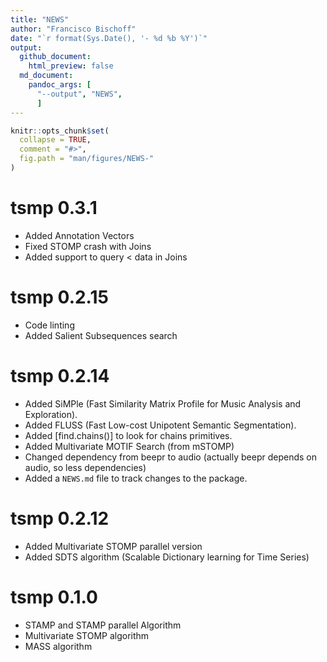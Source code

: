 ```yaml
---
title: "NEWS"
author: "Francisco Bischoff"
date: "`r format(Sys.Date(), '- %d %b %Y')`"
output:
  github_document:
    html_preview: false
  md_document:
    pandoc_args: [
      "--output", "NEWS",
      ]
---
```


<!-- NEWS.md is generated from NEWS.Rmd. Please edit that file -->

```r
knitr::opts_chunk$set(
  collapse = TRUE,
  comment = "#>",
  fig.path = "man/figures/NEWS-"
)
```

# tsmp 0.3.1
* Added Annotation Vectors
* Fixed STOMP crash with Joins
* Added support to query < data in Joins

# tsmp 0.2.15

* Code linting
* Added Salient Subsequences search

# tsmp 0.2.14

* Added SiMPle (Fast Similarity Matrix Profile for Music Analysis and Exploration).
* Added FLUSS (Fast Low-cost Unipotent Semantic Segmentation).
* Added [find.chains()] to look for chains primitives.
* Added Multivariate MOTIF Search (from mSTOMP)
* Changed dependency from beepr to audio (actually beepr depends on audio, so less dependencies)
* Added a `NEWS.md` file to track changes to the package.

# tsmp 0.2.12

* Added Multivariate STOMP parallel version
* Added SDTS algorithm (Scalable Dictionary learning for Time Series)

# tsmp 0.1.0

* STAMP and STAMP parallel Algorithm
* Multivariate STOMP algorithm
* MASS algorithm
